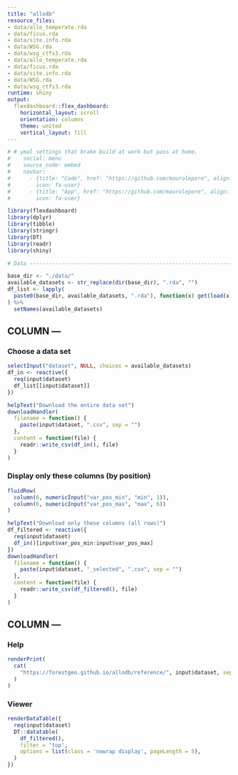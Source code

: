 ```yaml
---
title: "allodb"
resource_files:
- data/allo_temperate.rda
- data/ficus.rda
- data/site.info.rda
- data/WSG.rda
- data/wsg_ctfs3.rda
- data/allo_temperate.rda
- data/ficus.rda
- data/site.info.rda
- data/WSG.rda
- data/wsg_ctfs3.rda
runtime: shiny
output:
  flexdashboard::flex_dashboard:
    horizontal_layout: scroll
    orientation: columns
    theme: united
    vertical_layout: fill
---
```


```r
# # ymal settings that brake build at work but pass at home.
#    social: menu
#    source_code: embed
#    navbar:
#      - {title: "Code", href: "https://github.com/maurolepore", align: right, 
#        icon: fa-user}
#      - {title: "App", href: "https://github.com/maurolepore", align: right, 
#        icon: fa-user}
```

```r
library(flexdashboard)
library(dplyr)
library(tibble)
library(stringr)
library(DT)
library(readr)
library(shiny)

# Data --------------------------------------------------------------------

base_dir <- "./data/"
available_datasets <- str_replace(dir(base_dir), ".rda", "")
df_list <- lapply(
  paste0(base_dir, available_datasets, ".rda"), function(x) get(load(x))
) %>% 
  setNames(available_datasets)
```

COLUMN --- {data-width=100}
------------------------------------------------------------------------

### Choose a data set {data-height=10}

```r
selectInput("dataset", NULL, choices = available_datasets)
df_in <- reactive({
  req(input$dataset)
  df_list[[input$dataset]]
})
```

```r
helpText("Download the entire data set")
downloadHandler(
  filename = function() {
    paste(input$dataset, ".csv", sep = "")
  },
  content = function(file) {
    readr::write_csv(df_in(), file)
  }
)
```

### Display only these columns (by position) {data-height=20}

```r
fluidRow(
  column(6, numericInput("var_pos_min", "min", 1)),
  column(6, numericInput("var_pos_max", "max", 6))
)
```

```r
helpText("Download only these columns (all rows)")
df_filtered <- reactive({
  req(input$dataset)
  df_in()[input$var_pos_min:input$var_pos_max]
})
downloadHandler(
  filename = function() {
    paste(input$dataset, "_selected", ".csv", sep = "")
  },
  content = function(file) {
    readr::write_csv(df_filtered(), file)
  }
)
```

COLUMN --- {data-width=300}
------------------------------------------------------------------------

### Help {data-height=2}

```r
renderPrint(
  cat(
    "https://forestgeo.github.io/allodb/reference/", input$dataset, sep = ""
  )
)
```

### Viewer {data-height=100}

```r
renderDataTable({
  req(input$dataset)
  DT::datatable(
    df_filtered(),
    filter = 'top',
    options = list(class = 'nowrap display', pageLength = 5),
  )
})
```

